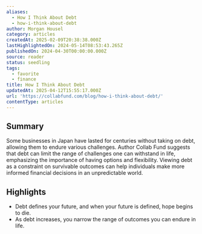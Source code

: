 ```yaml
---
aliases:
  - How I Think About Debt
  - how-i-think-about-debt
author: Morgan Housel
category: articles
createdAt: 2025-02-09T20:38:38.000Z
lastHighlightedOn: 2024-05-14T08:53:43.265Z
publishedOn: 2024-04-30T00:00:00.000Z
source: reader
status: seedling
tags:
  - favorite
  - finance
title: How I Think About Debt
updatedAt: 2025-04-12T15:55:17.000Z
url: 'https://collabfund.com/blog/how-i-think-about-debt/'
contentType: articles
---
```

## Summary

Some businesses in Japan have lasted for centuries without taking on debt, allowing them to endure various challenges. Author Collab Fund suggests that debt can limit the range of challenges one can withstand in life, emphasizing the importance of having options and flexibility. Viewing debt as a constraint on survivable outcomes can help individuals make more informed financial decisions in an unpredictable world.

## Highlights

- Debt defines your future, and when your future is defined, hope begins to die.
- As debt increases, you narrow the range of outcomes you can endure in life.
